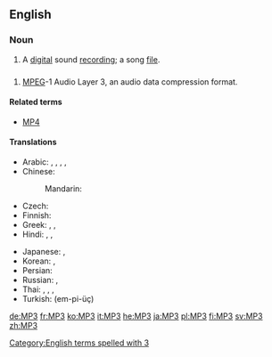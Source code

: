 ==English==
{{wikipedia}}

===Noun===
{{en-noun}}

# A [[digital]] sound [[recording]]; a song [[file]].

==={{initialism-old|en}}===
{{head|en}}

# {{context|computing|audio|software|lang=en}} [[MPEG]]-1 Audio Layer 3, an audio data compression format.

====Related terms====
* [[MP4]]

====Translations====
{{trans-top|MPEG Layer 3}}
* Arabic: {{t|ar|إم بي ثري|m|tr=ʾem bī ṯrī}}, {{t|ar|إم بي 3|m|tr=ʾem bī ṯrī, ʾem bī ṯalāṯa}}, {{t|ar|إم بي ٣|m|tr=ʾem bī ṯrī, ʾem bī ṯalāṯa}}, {{t|ar|MP3|m|tr=ʾem bī ṯrī, ʾem bī ṯalāṯa|sc=Latn}}, {{t|ar|إم بي ثلاثة|m|tr=ʾem bī ṯalāṯa}}
* Chinese:
*: Mandarin: {{t+|cmn|MP3|tr=MP-sān|sc=Latn}}
* Czech: {{t|cs|MP3|f}}
* Finnish: {{t+|fi|MP3}}
* Greek: {{t|el|έμ-πι-θρί|tr=em-pi-thri}}, {{t|el|έμ-πι-τρία|tr=em-pi-tría}}, {{t|el|MP3|tr=em-pi-tría|sc=Latn}}
* Hindi: {{t|hi|एम् पी ३|tr=ēm pī tīn}}, {{t|hi|एम् पी थ्री|tr=ēm pī thrī}}, {{t|hi|MP3|sc=Latn}}
{{trans-mid}}
* Japanese: {{t|ja|エムピースリー|tr=emu-pī-surī}}, {{t+|ja|MP3|tr=emu-pī-surī|sc=Latn}}
* Korean: {{t|ko|엠피쓰리|tr=em-pi-sseuri|sc=Hang}}, {{t+|ko|MP3|tr=em-pi-sseuri|sc=Latn}}
* Persian: {{t|fa|ام‌پی‌تری|tr=em-pi-teri|sc=fa-Arab}}
* Russian: {{t|ru|эм-пи-три|m|tr=em-pi-trí}} {{qualifier|indeclinable}}, {{t|ru|MP3|m|tr=em-pi-trí|sc=Latn}} {{qualifier|indeclinable}}
* Thai: {{t|th|เอ็มพีสาม|tr=em pee săam}}, {{t|th|เอ็มพี๓|tr=em pee săam}}, {{t|th|เอ็มพี 3|tr=em pee săam}}, {{t|th|MP3|sc=Latn}}
* Turkish: {{t|tr|MP3}} (em-pi-üç)
{{trans-bottom}}

[[Category:English terms spelled with 3]]

[[de:MP3]]
[[fr:MP3]]
[[ko:MP3]]
[[it:MP3]]
[[he:MP3]]
[[ja:MP3]]
[[pl:MP3]]
[[fi:MP3]]
[[sv:MP3]]
[[zh:MP3]]